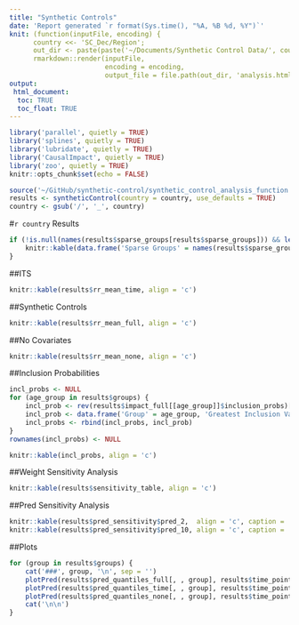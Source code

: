 ```yaml
---
title: "Synthetic Controls"
date: 'Report generated `r format(Sys.time(), "%A, %B %d, %Y")`'
knit: (function(inputFile, encoding) { 
      country <<- 'SC_Dec/Region';
      out_dir <- paste(paste('~/Documents/Synthetic Control Data/', country, '/', sep = ''), 'results', sep = '');
      rmarkdown::render(inputFile,
                        encoding = encoding, 
                        output_file = file.path(out_dir, 'analysis.html')) })
output:
 html_document:
  toc: TRUE
  toc_float: TRUE
---
```


```r
library('parallel', quietly = TRUE)
library('splines', quietly = TRUE)
library('lubridate', quietly = TRUE)
library('CausalImpact', quietly = TRUE)
library('zoo', quietly = TRUE)
knitr::opts_chunk$set(echo = FALSE)
```

```r
source('~/GitHub/synthetic-control/synthetic_control_analysis_function.R')
results <- syntheticControl(country = country, use_defaults = TRUE)
country <- gsub('/', '_', country)
```

#`r country` Results

```r
if (!is.null(names(results$sparse_groups[results$sparse_groups])) && length(names(results$sparse_groups[results$sparse_groups])) != 0) {
	knitr::kable(data.frame('Sparse Groups' = names(results$sparse_groups[results$sparse_groups]), check.names = FALSE), align = 'c')
}
```

##ITS
```r
knitr::kable(results$rr_mean_time, align = 'c')
```

##Synthetic Controls
```r
knitr::kable(results$rr_mean_full, align = 'c')
```

##No Covariates
```r
knitr::kable(results$rr_mean_none, align = 'c')
```

##Inclusion Probabilities
```r
incl_probs <- NULL
for (age_group in results$groups) {
	incl_prob <- rev(results$impact_full[[age_group]]$inclusion_probs)[1:3]
	incl_prob <- data.frame('Group' = age_group, 'Greatest Inclusion Variable' = names(incl_prob)[1], 'Greatest Inclusion Probability' = incl_prob[1], 'Second Greatest Inclusion Variable' = names(incl_prob)[2], 'Second Greatest Inclusion Probability' = incl_prob[2], 'Third Greatest Inclusion Variable' = names(incl_prob)[3], 'Third Greatest Inclusion Probability' = incl_prob[3], check.names = FALSE)
	incl_probs <- rbind(incl_probs, incl_prob)
}
rownames(incl_probs) <- NULL
```

```r
knitr::kable(incl_probs, align = 'c')
```

##Weight Sensitivity Analysis
```r
knitr::kable(results$sensitivity_table, align = 'c')
```

##Pred Sensitivity Analysis
```r
knitr::kable(results$pred_sensitivity$pred_2,  align = 'c', caption = 'Number of Predictors per Iteration = 2')
knitr::kable(results$pred_sensitivity$pred_10, align = 'c', caption = 'Number of Predictors per Iteration = 10')
```

##Plots
```r
for (group in results$groups) {
	cat('###', group, '\n', sep = '')
	plotPred(results$pred_quantiles_full[, , group], results$time_points, results$post_period, results$pred_quantiles_full[, , group], results$outcome_plot[, group], country, title = paste(group, 'Synthetic controls estimate'), sensitivity_pred_quantiles = results$sensitivity_pred_quantiles[[group]], sensitivity_title = paste(group, 'Sensitivity Plots'))
	plotPred(results$pred_quantiles_time[, , group], results$time_points, results$post_period, results$pred_quantiles_full[, , group], results$outcome_plot[, group], country, title = paste(group, 'Interupted time series estimate'))
	plotPred(results$pred_quantiles_none[, , group], results$time_points, results$post_period, results$pred_quantiles_full[, , group], results$outcome_plot[, group], country, title = paste(group, 'No covariates estimate'))
	cat('\n\n')
}
```